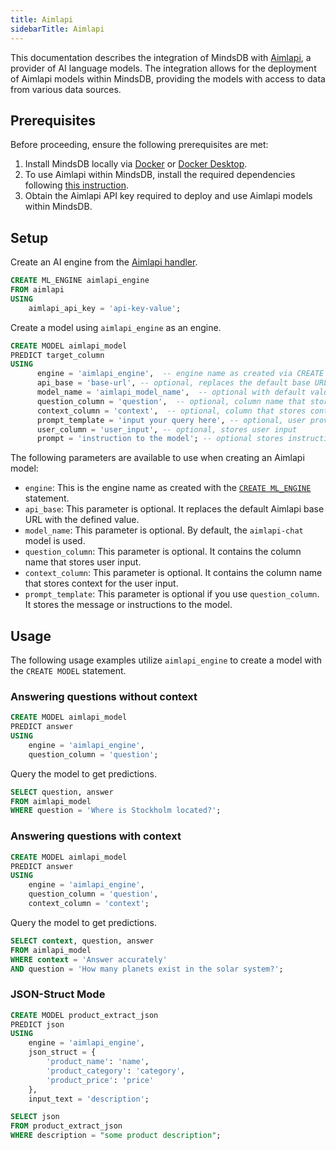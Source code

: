 ```yaml
---
title: Aimlapi
sidebarTitle: Aimlapi
---
```


This documentation describes the integration of MindsDB with [Aimlapi](http://aimlapi.com/), a provider of AI language models.
The integration allows for the deployment of Aimlapi models within MindsDB, providing the models with access to data from various data sources.

## Prerequisites

Before proceeding, ensure the following prerequisites are met:

1. Install MindsDB locally via [Docker](https://docs.mindsdb.com/setup/self-hosted/docker) or [Docker Desktop](https://docs.mindsdb.com/setup/self-hosted/docker-desktop).
2. To use Aimlapi within MindsDB, install the required dependencies following [this instruction](https://docs.mindsdb.com/setup/self-hosted/docker#install-dependencies).
3. Obtain the Aimlapi API key required to deploy and use Aimlapi models within MindsDB.

## Setup

Create an AI engine from the [Aimlapi handler](https://github.com/mindsdb/mindsdb/tree/main/mindsdb/integrations/handlers/aimlapi_handler).

```sql
CREATE ML_ENGINE aimlapi_engine
FROM aimlapi
USING
    aimlapi_api_key = 'api-key-value';
```

Create a model using `aimlapi_engine` as an engine.

```sql
CREATE MODEL aimlapi_model
PREDICT target_column
USING
      engine = 'aimlapi_engine',  -- engine name as created via CREATE ML_ENGINE
      api_base = 'base-url', -- optional, replaces the default base URL
      model_name = 'aimlapi_model_name',  -- optional with default value of `aimlapi-chat`
      question_column = 'question',  -- optional, column name that stores user input
      context_column = 'context',  -- optional, column that stores context of the user input
      prompt_template = 'input your query here', -- optional, user provides instructions to the model here
      user_column = 'user_input', -- optional, stores user input
      prompt = 'instruction to the model'; -- optional stores instruction to the model
```

The following parameters are available to use when creating an Aimlapi model:

* `engine`: This is the engine name as created with the [`CREATE ML_ENGINE`](https://docs.mindsdb.com/mindsdb_sql/sql/create/ml-engine) statement.
* `api_base`: This parameter is optional. It replaces the default Aimlapi base URL with the defined value.
* `model_name`: This parameter is optional. By default, the `aimlapi-chat` model is used.
* `question_column`: This parameter is optional. It contains the column name that stores user input.
* `context_column`: This parameter is optional. It contains the column name that stores context for the user input.
* `prompt_template`: This parameter is optional if you use `question_column`. It stores the message or instructions to the model.

## Usage

The following usage examples utilize `aimlapi_engine` to create a model with the `CREATE MODEL` statement.

### Answering questions without context

```sql
CREATE MODEL aimlapi_model
PREDICT answer
USING
    engine = 'aimlapi_engine',
    question_column = 'question';
```

Query the model to get predictions.

```sql
SELECT question, answer
FROM aimlapi_model
WHERE question = 'Where is Stockholm located?';
```

### Answering questions with context

```sql
CREATE MODEL aimlapi_model
PREDICT answer
USING
    engine = 'aimlapi_engine',
    question_column = 'question',
    context_column = 'context';
```

Query the model to get predictions.

```sql
SELECT context, question, answer
FROM aimlapi_model
WHERE context = 'Answer accurately'
AND question = 'How many planets exist in the solar system?';
```

### JSON-Struct Mode

```sql
CREATE MODEL product_extract_json
PREDICT json
USING
    engine = 'aimlapi_engine',
    json_struct = {
        'product_name': 'name',
        'product_category': 'category',
        'product_price': 'price'
    },
    input_text = 'description';
```

```sql
SELECT json
FROM product_extract_json
WHERE description = "some product description";
```


